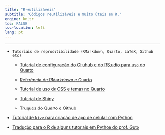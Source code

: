 ---
title: "R-eutilizáveis"
subtitle: "Códigos reutilizáveis e muito úteis em R."
engine: knitr
toc: FALSE
toc-location: left
lang: pt
---

------------------------------------------------------------------------

-   `Tutoriais de reprodutibilidade (RMarkdown, Quarto, LaTeX, Github  etc)`

    -   [Tutorial de configuração do Gituhub e do RStudio para uso do Quarto](r-eutilizaveis/tutorial_integrar_github_rstudio.qmd)
    -   [Referência de RMarkdown e Quarto](r-eutilizaveis/tutorial_quarto.qmd)
    
        <!-- [Tutotial de uso de templates para revistas científicas da Elsevier](r-eutilizaveis/tutorial_template_elsevier.qmd) -->
        
    -   [Tutorial de uso de CSS e temas no Quarto](r-eutilizaveis/tutorial_css_temas.qmd)\
    -   [Tutorial de Shiny](r-eutilizaveis/tutorial_shiny.qmd)
    -   [Truques do Quarto e Github](r-eutilizaveis/truq_quarto.qmd)\

-   [Tutorial de `kivy` para criação de app de celular com Python](r-eutilizaveis/tutorial_kivy.qmd)

-   [Tradução para o R de alguns tutoriais em Python do prof. Guto](r-eutilizaveis/r_guto.qmd)
